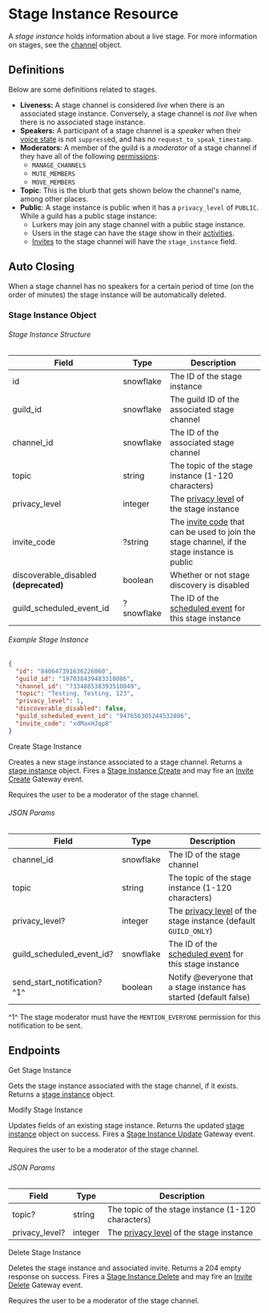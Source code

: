 # Stage Instance Resource

A _stage instance_ holds information about a live stage. For more information on stages, see the [channel](/resources/channel#channel-object) object.

## Definitions

Below are some definitions related to stages.

- **Liveness:** A stage channel is considered _live_ when there is an associated stage instance. Conversely, a stage channel is _not live_ when there is no associated stage instance.
- **Speakers:** A participant of a stage channel is a _speaker_ when their [voice state](/resources/voice#voice-state-object)
  is not `suppress`ed, and has no `request_to_speak_timestamp`.
- **Moderators**: A member of the guild is a _moderator_ of a stage channel if they have all of the following [permissions](/topics/permissions#permissions):
  - `MANAGE_CHANNELS`
  - `MUTE_MEMBERS`
  - `MOVE_MEMBERS`
- **Topic**: This is the blurb that gets shown below the channel's name, among other places.
- **Public**: A stage instance is public when it has a `privacy_level` of `PUBLIC`. While a guild has a public stage instance:
  - Lurkers may join any stage channel with a public stage instance.
  - Users in the stage can have the stage show in their [activities](/topics/gateway-events#presence).
  - [Invites](/resources/invite#invite-object) to the stage channel will have the `stage_instance` field.

## Auto Closing

When a stage channel has no speakers for a certain period of time (on the order of minutes) the stage instance will be automatically deleted.

### Stage Instance Object

###### Stage Instance Structure

| Field                                  | Type       | Description                                                                                                                    |
| -------------------------------------- | ---------- | ------------------------------------------------------------------------------------------------------------------------------ |
| id                                     | snowflake  | The ID of the stage instance                                                                                                   |
| guild_id                               | snowflake  | The guild ID of the associated stage channel                                                                                   |
| channel_id                             | snowflake  | The ID of the associated stage channel                                                                                         |
| topic                                  | string     | The topic of the stage instance (1-120 characters)                                                                             |
| privacy_level                          | integer    | The [privacy level](/resources/guild#privacy-level) of the stage instance                                                      |
| invite_code                            | ?string    | The [invite code](/resources/invite#invite-object) that can be used to join the stage channel, if the stage instance is public |
| discoverable_disabled **(deprecated)** | boolean    | Whether or not stage discovery is disabled                                                                                     |
| guild_scheduled_event_id               | ?snowflake | The ID of the [scheduled event](/resources/guild-scheduled-event#guild-scheduled-event-object) for this stage instance         |

###### Example Stage Instance

```json
{
  "id": "840647391636226060",
  "guild_id": "197038439483310086",
  "channel_id": "733488538393510049",
  "topic": "Testing, Testing, 123",
  "privacy_level": 1,
  "discoverable_disabled": false,
  "guild_scheduled_event_id": "947656305244532806",
  "invite_code": "xdMaxHJqp8"
}
```

<RouteHeader method="POST" url="/stage-instances" supportsAuditReason>
  Create Stage Instance
</RouteHeader>

Creates a new stage instance associated to a stage channel. Returns a [stage instance](#stage-instance-object) object. Fires a [Stage Instance Create](/topics/gateway-events#stage-instance-create) and may fire an [Invite Create](/topics/gateway-events#invite-create) Gateway event.

Requires the user to be a moderator of the stage channel.

###### JSON Params

| Field                        | Type      | Description                                                                                                            |
| ---------------------------- | --------- | ---------------------------------------------------------------------------------------------------------------------- |
| channel_id                   | snowflake | The ID of the stage channel                                                                                            |
| topic                        | string    | The topic of the stage instance (1-120 characters)                                                                     |
| privacy_level?               | integer   | The [privacy level](/resources/guild#privacy-level) of the stage instance (default `GUILD_ONLY`)                       |
| guild_scheduled_event_id?    | snowflake | The ID of the [scheduled event](/resources/guild-scheduled-event#guild-scheduled-event-object) for this stage instance |
| send_start_notification? ^1^ | boolean   | Notify @everyone that a stage instance has started (default false)                                                     |

^1^ The stage moderator must have the `MENTION_EVERYONE` permission for this notification to be sent.

## Endpoints

<RouteHeader method="GET" url="/stage-instances/{channel.id}">
  Get Stage Instance
</RouteHeader>

Gets the stage instance associated with the stage channel, if it exists. Returns a [stage instance](#stage-instance-object) object.

<RouteHeader method="PATCH" url="/stage-instances/{channel.id}" supportsAuditReason>
  Modify Stage Instance
</RouteHeader>

Updates fields of an existing stage instance. Returns the updated [stage instance](#stage-instance-object) object on success. Fires a [Stage Instance Update](/topics/gateway-events#stage-instance-update) Gateway event.

Requires the user to be a moderator of the stage channel.

###### JSON Params

| Field          | Type    | Description                                                               |
| -------------- | ------- | ------------------------------------------------------------------------- |
| topic?         | string  | The topic of the stage instance (1-120 characters)                        |
| privacy_level? | integer | The [privacy level](/resources/guild#privacy-level) of the stage instance |

<RouteHeader method="DELETE" url="/stage-instances/{channel.id}" supportsAuditReason>
  Delete Stage Instance
</RouteHeader>

Deletes the stage instance and associated invite. Returns a 204 empty response on success. Fires a [Stage Instance Delete](/topics/gateway-events#stage-instance-delete) and may fire an [Invite Delete](/topics/gateway-events#invite-delete) Gateway event.

Requires the user to be a moderator of the stage channel.
